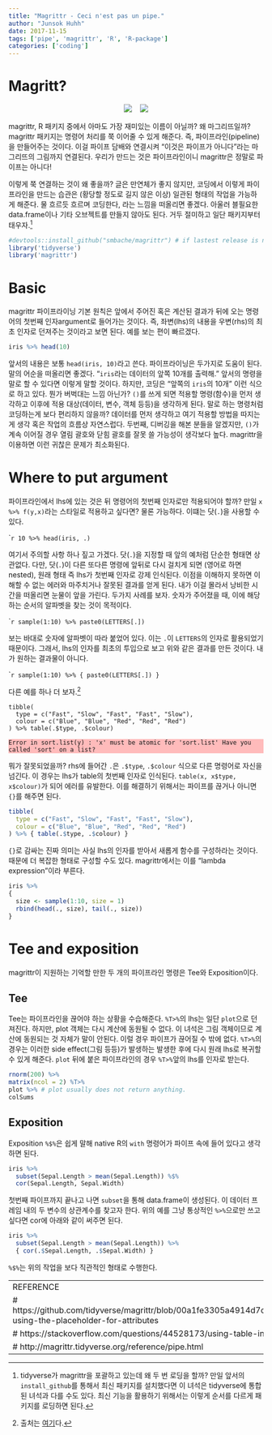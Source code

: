 ```yaml
---
title: "Magrittr - Ceci n'est pas un pipe."
author: "Junsok Huhh"
date: 2017-11-15
tags: ['pipe', 'magrittr', 'R', 'R-package']
categories: ['coding'] 
---
```


<style>
pre.bluebox {
    background-color: #aabbff !important;
}
pre.redbox {
    background-color: #ffbbbb !important;
}
</style>

# Magritt? 

<center> 
![](https://upload.wikimedia.org/wikipedia/en/b/b9/MagrittePipe.jpg) $~~$    ![](https://www.rstudio.com/wp-content/uploads/2014/04/magrittr-200x232.png)
</center> 

magrittr, R 패키지 중에서 아마도 가장 재미있는 이름이 아닐까? 왜 마그리뜨일까? magrittr 패키지는 명령어 처리를 쭉 이어줄 수 있게 해준다. 즉, 파이프라인(pipeline)을 만들어주는 것이다. 이걸 파이프 담배와 연결시켜 "이것은 파이프가 아니다"라는 마그리뜨의 그림까지 연결된다. 우리가 만드는 것은 파이프라인이니 magrittr은 정말로 파이프는 아니다! 

이렇게 쭉 연결하는 것이 왜 좋을까? 글은 만연체가 좋지 않지만, 코딩에서 이렇게 파이프라인을 만드는 습관은 (황당할 정도로 길지 않은 이상) 일관된 형태의 작업을 가능하게 해준다. 물 흐르듯 흐르며 코딩한다, 라는 느낌을 떠올리면 좋겠다. 아울러 블필요한 data.frame이나 기타 오브젝트를 만들지 않아도 된다. 거두 절미하고 일단 패키지부터 태우자.[^packageloading]

```r
#devtools::install_github("smbache/magrittr") # if lastest release is needed
library('tidyverse')
library('magrittr')
```

[^packageloading]: tidyverse가 magrittr을 포괄하고 있는데 왜 두 번 로딩을 할까? 만일 앞서의 `install_github`를 통해서 최신 패키지를 설치했다면 이 녀석은 tidyverse에 통합된 녀석과 다를 수도 있다. 최신 기능을 활용하기 위해서는 이렇게 순서를 다르게 패키지를 로딩하면 된다. 

# Basic 

magrittr 파이프라이닝 기본 원칙은 앞에서 주어진 혹은 계산된 결과가 뒤에 오는 명령어의 첫번째 인자argument로 들어가는 것이다. 즉, 좌변(lhs)의 내용을 우변(rhs)의 최초 인자로 던져주는 것이라고 보면 된다. 예를 보는 편이 빠르겠다. 

```r
iris %>% head(10)
```

앞서의 내용은 보통 `head(iris, 10)`라고 쓴다. 파이프라이닝은 두가지로 도움이 된다. 말의 어순을 떠올리면 좋겠다. "`iris`라는 데이터의 앞쪽 10개를 출력해." 앞서의 명령을 말로 할 수 있다면 이렇게 말할 것이다. 하지만, 코딩은 "앞쪽의 `iris`의 10개" 이런 식으로 하고 있다. 뭔가 버벅대는 느낌 아닌가? `()`를 쓰게 되면 적용할 명령(함수)을 먼저 생각하고 이후에 적용 대상(데이터, 변수, 객체 등등)을 생각하게 된다. 말로 하는 명령처럼 코딩하는게 보다 편리하지 않을까? 데이터를 먼저 생각하고 여기 적용할 방법을 따지는 게 생각 혹은 작업의 흐름상 자연스럽다. 두번째, 디버깅을 해본 분들을 알겠지만, `()`가 계속 이어질 경우 열림 괄호와 닫힘 괄호를 잘못 쓸 가능성이 생각보다 높다. magrittr을 이용하면 이런 귀찮은 문제가 최소화된다. 

# Where to put argument 

파이프라인에서 lhs에 있는 것은 뒤 명령어의 첫번째 인자로만 적용되어야 할까? 만일 `x %>% f(y,x)`라는 스타일로 적용하고 싶다면? 물론 가능하다. 이떄는 닷(`.`)을 사용할 수 있다.

````r
10 %>% head(iris, .)
```

여기서 주의할 사항 하나 짚고 가겠다. 닷(`.`)을 지정할 때 앞의 예처럼 단순한 형태면 상관없다. 다만, 닷(`.`)이 다른 또다른 명령에 앞뒤로 다시 걸치게 되면 (영어로 하면 nested), 원래 형태 즉 lhs가 첫번째 인자로 강제 인식된다. 이점을 이해하지 못하면 이해할 수 없는 에러와 마주치거나 잘못된 결과를 얻게 된다. 내가 이걸 몰라서 낭비한 시간을 떠올리면 눈물이 앞을 가린다. 두가지 사례를 보자. 숫자가 주어졌을 때, 이에 해당하는 순서의 알파벳을 찾는 것이 목적이다. 

````r
sample(1:10) %>% paste0(LETTERS[.])
```

보는 바대로 숫자에 알파벳이 따라 붙었어 있다. 이는 `.`이 `LETTERS`의 인자로 활용되었기 때문이다. 그래서, lhs의 인자를 최초의 투입으로 보고 위와 같은 결과를 만든 것이다. 내가 원하는 결과물이 아니다.  

````r
sample(1:10) %>% { paste0(LETTERS[.]) } 
```

다른 예를 하나 더 보자.[^example2] 

```{}
tibble(
  type = c("Fast", "Slow", "Fast", "Fast", "Slow"),
  colour = c("Blue", "Blue", "Red", "Red", "Red")
) %>% table(.$type, .$colour)
```

```redbox
Error in sort.list(y) : 'x' must be atomic for 'sort.list' Have you called 'sort' on a list?
```

뭐가 잘못되었을까? rhs에 들어간 `.`은 `.$type`, `.$colour` 식으로 다른 명령어로 자신을 넘긴다. 이 경우는 lhs가 table의 첫번째 인자로 인식된다. `table(x, x$type, x$colour)`가 되어 에러를 유발한다. 이를 해결하기 위해서는 파이프를 끊거나 아니면 `{}`를 해주면 된다. 

```r
tibble(
  type = c("Fast", "Slow", "Fast", "Fast", "Slow"),
  colour = c("Blue", "Blue", "Red", "Red", "Red")
) %>% { table(.$type, .$colour) }
```

`{}`로 감싸는 진짜 의미는 사실 lhs의 인자를 받아서 새롭게 함수를 구성하라는 것이다. 때문에 더 복잡한 형태로 구성할 수도 있다. magrittr에서는 이를 "lambda expression"이라 부른다. 

```r
iris %>% 
{
  size <- sample(1:10, size = 1)
  rbind(head(., size), tail(., size))
}
```

[^example2]: 출처는 [여기](https://stackoverflow.com/questions/44528173/using-table-in-dplyr-chain)다. 

# Tee and exposition

magrittr이 지원하는 기억할 만한 두 개의 파이프라인 명령은 Tee와 Exposition이다.

## Tee 
Tee는 파이프라인을 끊어야 하는 상황을 수습해준다. `%T>%`의 lhs는 일단 `plot`으로 던져진다. 하지만, plot 객체는 다시 계산에 동원될 수 없다. 이 녀석은 그림 객체이므로 계산에 동원되는 것 자체가 말이 안된다. 이럴 경우 파이프가 끊어질 수 밖에 없다. `%T>%`의 경우는 이러한 side effect(그림 등등)가 발생하는 발생한 후에 다시 원래 lhs로 복귀할 수 있게 해준다. `plot` 뒤에 붙은 파이프라인의 경우 `%T>%`앞의 lhs를 인자로 받는다. 

```r
rnorm(200) %>%
matrix(ncol = 2) %T>%
plot %>% # plot usually does not return anything.
colSums
```

## Exposition 
Exposition `%$%`은 쉽게 말해 native R의 `with` 명령어가 파이프 속에 들어 있다고 생각하면 된다. 

```r
iris %>%
  subset(Sepal.Length > mean(Sepal.Length)) %$%
  cor(Sepal.Length, Sepal.Width)
```

첫번째 파이프까지 끝나고 나면 `subset`을 통해 data.frame이 생성된다. 이 데이터 프레임 내의 두 변수의 상관계수를 찾고자 한다. 위의 예를 그냥 통상적인 `%>%`으로만 쓰고 싶다면  cor에 아래와 같이 써주면 된다. 

```r
iris %>%
  subset(Sepal.Length > mean(Sepal.Length)) %>%
  { cor(.$Sepal.Length, .$Sepal.Width) }
```

`%$%`는 위의 작업을 보다 직관적인 형태로 수행한다. 




---
REFERENCE 
# https://github.com/tidyverse/magrittr/blob/00a1fe3305a4914d7c9714fba78fd5f03f70f51e/README.md#re-using-the-placeholder-for-attributes
# https://stackoverflow.com/questions/44528173/using-table-in-dplyr-chain
# http://magrittr.tidyverse.org/reference/pipe.html
---